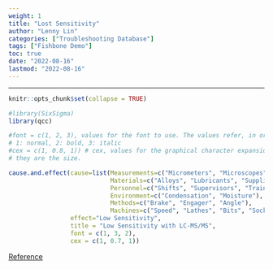```yaml
---
weight: 1
title: "Lost Sensitivity"
author: "Lenny Lin"
categories: ["Troubleshooting Database"]
tags: ["Fishbone Demo"]
toc: true
date: "2022-08-16"
lastmod: "2022-08-16"
---
```



<!--more-->

---

```r
knitr::opts_chunk$set(collapse = TRUE)
```

```r
#library(SixSigma)
library(qcc)

#font = c(1, 2, 3), values for the font to use. The values refer, in order, to branches, causes and effect.
# 1: normal, 2: bold, 3: italic
#cex = c(1, 0.8, 1)) # cex, values for the graphical character expansion. The values refer, in order, to branches, causes and effect
# they are the size.
```



```r
cause.and.effect(cause=list(Measurements=c("Micrometers", "Microscopes", "Inspectors"),
                            Materials=c("Alloys", "Lubricants", "Suppliers"),
                            Personnel=c("Shifts", "Supervisors", "Training", "Operators"),
                            Environment=c("Condensation", "Moisture"),
                            Methods=c("Brake", "Engager", "Angle"),
                            Machines=c("Speed", "Lathes", "Bits", "Sockets")),
                 effect="Low Sensitivity",
                 title = "Low Sensitivity with LC-MS/MS",
                 font = c(1, 3, 2), 
                 cex = c(1, 0.7, 1)) 
```

[Reference](https://fenxihuaxue.netlify.app/docs/01-mass-spec-lc-ms/part-05-troubleshooting/02_lcmsms_clinical_troubleshooting/)

